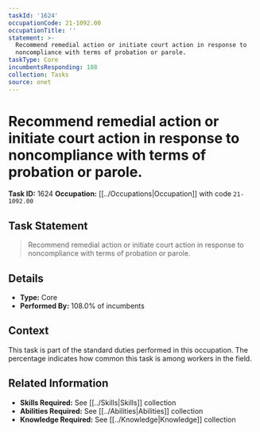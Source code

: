 ```yaml
---
taskId: '1624'
occupationCode: 21-1092.00
occupationTitle: ''
statement: >-
  Recommend remedial action or initiate court action in response to
  noncompliance with terms of probation or parole.
taskType: Core
incumbentsResponding: 108
collection: Tasks
source: onet
---
```

# Recommend remedial action or initiate court action in response to noncompliance with terms of probation or parole.

**Task ID:** 1624
**Occupation:** [[../Occupations|Occupation]] with code `21-1092.00`

## Task Statement

> Recommend remedial action or initiate court action in response to noncompliance with terms of probation or parole.

## Details

- **Type:** Core
- **Performed By:** 108.0% of incumbents

## Context

This task is part of the standard duties performed in this occupation. The percentage indicates how common this task is among workers in the field.

## Related Information

- **Skills Required:** See [[../Skills|Skills]] collection
- **Abilities Required:** See [[../Abilities|Abilities]] collection
- **Knowledge Required:** See [[../Knowledge|Knowledge]] collection
